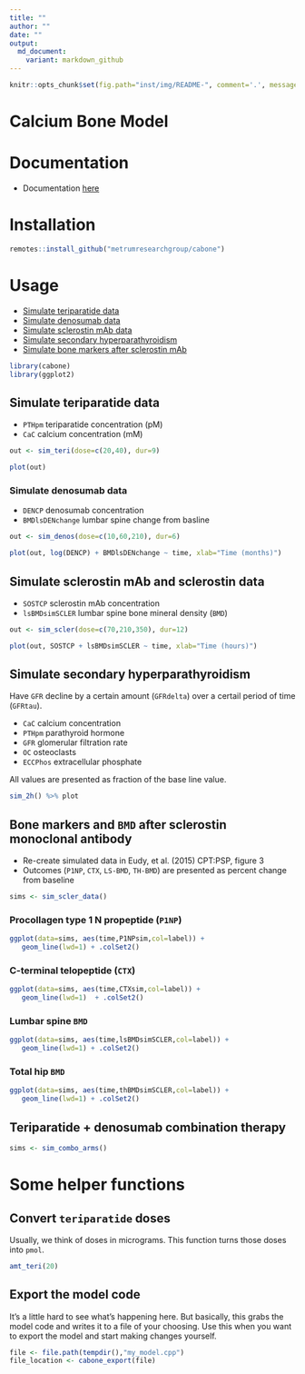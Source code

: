 ```yaml
---
title: ""
author: ""
date: ""
output: 
  md_document:
    variant: markdown_github
---
```


```r
knitr::opts_chunk$set(fig.path="inst/img/README-", comment='.', message=FALSE)
```


# Calcium Bone Model

# Documentation
- Documentation [here](vignettes/modeldoc.Rmd)

# Installation
```r
remotes::install_github("metrumresearchgroup/cabone")
```

# Usage

- [Simulate teriparatide data](#teri)
- [Simulate denosumab data](#denos)
- [Simulate sclerostin mAb data](#scler)
- [Simulate secondary hyperparathyroidism](#hyper)
- [Simulate bone markers after sclerostin mAb](#scler2)


```r
library(cabone)
library(ggplot2)
```


<a name="teri"></a>

## Simulate teriparatide data

- `PTHpm` teriparatide concentration (pM)
- `CaC` calcium concentration (mM)

```r
out <- sim_teri(dose=c(20,40), dur=9)

plot(out)
```


<a name="denos"></a>

### Simulate denosumab data

- `DENCP` denosumab concentration
- `BMDlsDENchange` lumbar spine change from basline


```r
out <- sim_denos(dose=c(10,60,210), dur=6)

plot(out, log(DENCP) + BMDlsDENchange ~ time, xlab="Time (months)")
```


<a name="scler"></a>

## Simulate sclerostin mAb and sclerostin data 

- `SOSTCP` sclerostin mAb concentration
- `lsBMDsimSCLER` lumbar spine bone mineral density (`BMD`)

```r
out <- sim_scler(dose=c(70,210,350), dur=12)

plot(out, SOSTCP + lsBMDsimSCLER ~ time, xlab="Time (hours)")

```

<a name="hyper"></a>

## Simulate secondary hyperparathyroidism

Have `GFR` decline by a certain amount (`GFRdelta`) over a 
certail period of time (`GFRtau`). 

- `CaC` calcium concentration 
- `PTHpm` parathyroid hormone 
- `GFR` glomerular filtration rate
- `OC` osteoclasts
- `ECCPhos` extracellular phosphate

All values are presented as fraction of the 
base line value.

```r
sim_2h() %>% plot
```


<a name="scler2"></a>

## Bone markers and `BMD` after sclerostin monoclonal antibody

- Re-create simulated data in Eudy, et al. (2015) CPT:PSP, figure 3
- Outcomes (`P1NP`, `CTX`, `LS-BMD`, `TH-BMD`) are presented as percent change from baseline

```r
sims <- sim_scler_data()
```

### Procollagen type 1 N propeptide (`P1NP`)
```r
ggplot(data=sims, aes(time,P1NPsim,col=label)) + 
   geom_line(lwd=1) + .colSet2()
```

###  C-terminal telopeptide (`CTX`)
```r
ggplot(data=sims, aes(time,CTXsim,col=label)) + 
   geom_line(lwd=1)  + .colSet2()
```

### Lumbar spine `BMD`
```r
ggplot(data=sims, aes(time,lsBMDsimSCLER,col=label)) + 
   geom_line(lwd=1) + .colSet2()
```

### Total hip `BMD`
```r
ggplot(data=sims, aes(time,thBMDsimSCLER,col=label)) + 
   geom_line(lwd=1) + .colSet2()
```


## Teriparatide + denosumab combination therapy

```r
sims <- sim_combo_arms()
```


# Some helper functions

## Convert `teriparatide` doses

Usually, we think of doses in micrograms.  This function turns those
doses into `pmol`.

```r
amt_teri(20)
```

## Export the model code

It's a little hard to see what's happening here.  But basically, this grabs
the model code and writes it to a file of your choosing.  Use this when 
you want to export the model and start making changes yourself.

```r
file <- file.path(tempdir(),"my_model.cpp")
file_location <- cabone_export(file)
```


